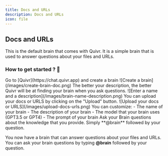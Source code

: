 ```yaml
---
title: Docs and URLs
description: Docs and URLs
icon: file
---
```


## Docs and URLs

This is the default brain that comes with Quivr. It is a simple brain that is used to answer questions about your files and URLs.

### How to get started ? 👀

<Steps>
    <Step title="Create a brain">
        Go to [Quivr](https://chat.quivr.app) and create a brain
        ![Create a brain](/images/create-brain-doc.png)
    </Step>
    <Step title="Enter a name and a description">
        The better your description, the better Quivr will be at finding your brain when you ask questions.
        ![Enter a name and a description](/images/brain-name-description.png)
    </Step>
    <Step title="Upload your docs or URLS">
        You can upload your docs or URLS by clicking on the "Upload" button.
        ![Upload your docs or URLS](/images/upload-docs-urls.png)
    </Step>
    <Step title="Customize your Brain">
        You can customize:
        - The name of your brain
        - The description of your brain
        - The model that your brain uses (GPT3.5 or GPT4)
        - The prompt of your brain
    </Step>
    <Step title="Ask Questions to your Brain">
        Ask your Brain questions about the knowledge that you provide.
        Simply **@brain** followed by your question.
    </Step>
</Steps>


You now have a brain that can answer questions about your files and URLs. You can ask your brain questions by typing **@brain** followed by your question.

